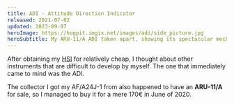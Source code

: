 ```yaml
---
title: ADI - Attitude Direction Indicator
released: 2021-07-02
updated: 2023-09-07
heroImage: https://hogpit.imgix.net/images/adi/side_picture.jpg
heroSubtitle: My ARU-11/A ADI taken apart, showing its spectacular mechnical core.
---
```


After obtaining my [HSI](/instruments/hsi) for relatively cheap, I thought about other instruments that are difficult to develop by myself. The one that immediately came to mind was the ADI.

The collector I got my AF/A24J-1 from also happened to have an **ARU-11/A** for sale, so I managed to buy it for a mere 170€ in June of 2020.
